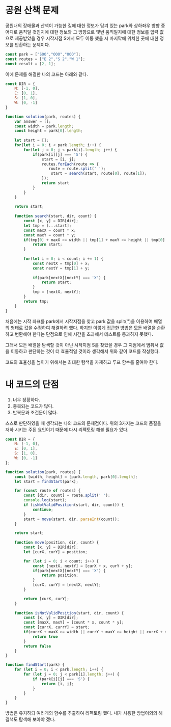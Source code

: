 # 공원 산책 문제

공원내의 장애물과 산책이 가능한 길에 대한 정보가 담겨 있는 park와 상하좌우 방향 중 어디로 움직일 것인지에 대한 정보와 그 방향으로 몇번 움직일지에 대한 정보를 입력 값으로 제공받았을 경우 시작지점 S에서 모두 이동 했을 시 마지막에 위치한 곳에 대한 정보를 반환하는 문제이다.

```javascript
const park = ["SOO","OOO","OOO"];
const routes = ["E 2","S 2","W 1"];
const result = [2, 1];
```

이에 문제를 해결한 나의 코드는 아래와 같다.

```javascript
const DIR = {
    N: [-1, 0],
    E: [0, 1],
    S: [1, 0],
    W: [0, -1]
}

function solution(park, routes) {
    var answer = [];
    const width = park.length;
    const height = park[0].length;
    
    let start = [];
    for(let i = 0; i < park.length; i++) {
        for(let j = 0; j < park[i].length; j++) {
            if(park[i][j] === 'S') {
                start = [i, j];
                routes.forEach(route => {
                   route = route.split(' ');
                    start = search(start, route[0], route[1]);
                });
                return start
            }
        }
    }
    
    return start;
    
    function search(start, dir, count) {
        const [x, y] = DIR[dir];
        let tmp = [...start];
        const maxX = count * x;
        const maxY = count * y;
        if(tmp[0] + maxX >= width || tmp[1] + maxY >= height || tmp[0] + maxX < 0 || tmp[1] + maxY < 0){
            return start;
        }
        
        for(let i = 0; i < count; i += 1) {
            const nextX = tmp[0] + x;
            const nextY = tmp[1] + y;
            
            if(park[nextX][nextY] === 'X') {
                return start;
            }
            tmp = [nextX, nextY];
        }
        return tmp;
    }
}
```

처음에는 시작 좌표를 park에서 시작지점을 찾고 park 값을 split('')을 이용하여 배열의 형태로 값을 수정하여 해결하려 했다.
하지만 이렇게 접근한 방법은 모든 배열을 순환하고 변환해야 한다는 단점으로 인해 시간을 초과해서 테스트를 통과하지 못했다.

그래서 모든 배열을 탐색할 것이 아닌 시작지점 S를 찾았을 경우 그 지점에서 멈춰서 값을 이동하고 판단하는 것이 더 효율적일 것이라 생각해서 위와 같이 코드를 작성했다.

코드의 효율성을 높이기 위해서는 최대한 탐색을 자제하고 루프 함수를 줄여야 한다.

# 내 코드의 단점

1. 너무 장황하다.
2. 중복되는 코드가 많다.
3. 반복문과 조건문이 많다. 

스스로 판단하였을 때 생각되는 나의 코드의 문제점이다. 위의 3가지는 코드의 품질을 저하 시키는 주된 요인이기 때문에 다시 리펙토링 해볼 필요가 있다.

```javascript
const DIR = {
    N: [-1, 0],
    E: [0, 1],
    S: [1, 0],
    W: [0, -1]
};

function solution(park, routes) {
    const [width, height] = [park.length, park[0].length];
    let start = findStart(park);

    for (const route of routes) {
        const [dir, count] = route.split(' ');
        console.log(start);
        if (isNotValidPosition(start, dir, count)) {
            continue;
        }
        start = move(start, dir, parseInt(count));
    }

    return start;
    
    function move(position, dir, count) {
        const [x, y] = DIR[dir];
        let [curX, curY] = position;

        for (let i = 0; i < count; i++) {
            const [nextX, nextY] = [curX + x, curY + y];
            if(park[nextX][nextY] === 'X') {
                return position;
            }
            [curX, curY] = [nextX, nextY];
        }

        return [curX, curY];
    }
    
    function isNotValidPosition(start, dir, count) {
        const [x, y] = DIR[dir];
        const [maxX, maxY] = [count * x, count * y];
        const [currX, currY] = start;
        if(currX + maxX >= width || currY + maxY >= height || currX + maxX < 0 || currY + maxY < 0){
            return true
        }
        return false
    }
}

function findStart(park) {
    for (let i = 0; i < park.length; i++) {
        for (let j = 0; j < park[i].length; j++) {
            if (park[i][j] === 'S') {
                return [i, j];
            }
        }
    }
}
```

방법은 유지하되 여러개의 함수를 추출하여 리펙토링 했다. 내가 사용한 방법이외의 해결책도 탐색해 보아야 겠다.